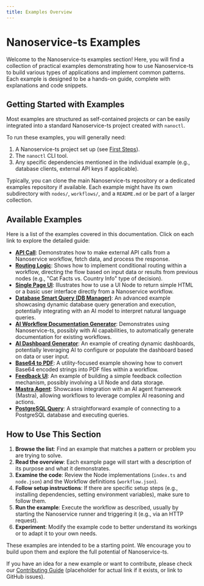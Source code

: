 ```yaml
---
title: Examples Overview
---
```


# Nanoservice-ts Examples

Welcome to the Nanoservice-ts examples section! Here, you will find a collection of practical examples demonstrating how to use Nanoservice-ts to build various types of applications and implement common patterns. Each example is designed to be a hands-on guide, complete with explanations and code snippets.

## Getting Started with Examples

Most examples are structured as self-contained projects or can be easily integrated into a standard Nanoservice-ts project created with `nanoctl`.

To run these examples, you will generally need:

1.  A Nanoservice-ts project set up (see [First Steps](../introduction/first-steps.mdx)).
2.  The `nanoctl` CLI tool.
3.  Any specific dependencies mentioned in the individual example (e.g., database clients, external API keys if applicable).

Typically, you can clone the main Nanoservice-ts repository or a dedicated examples repository if available. Each example might have its own subdirectory with `nodes/`, `workflows/`, and a `README.md` or be part of a larger collection.

## Available Examples

Here is a list of the examples covered in this documentation. Click on each link to explore the detailed guide:

*   **[API Call](./api-call.mdx)**: Demonstrates how to make external API calls from a Nanoservice workflow, fetch data, and process the response.
*   **[Routing Logic](./routing.mdx)**: Shows how to implement conditional routing within a workflow, directing the flow based on input data or results from previous nodes (e.g., "Cat Facts vs. Country Info" type of decision).
*   **[Single Page UI](./single-page-ui.mdx)**: Illustrates how to use a UI Node to return simple HTML or a basic user interface directly from a Nanoservice workflow.
*   **[Database Smart Query (DB Manager)](./db-manager.mdx)**: An advanced example showcasing dynamic database query generation and execution, potentially integrating with an AI model to interpret natural language queries.
*   **[AI Workflow Documentation Generator](./workflow-docs.mdx)**: Demonstrates using Nanoservice-ts, possibly with AI capabilities, to automatically generate documentation for existing workflows.
*   **[AI Dashboard Generator](./dashboard-generator.mdx)**: An example of creating dynamic dashboards, potentially leveraging AI to configure or populate the dashboard based on data or user input.
*   **[Base64 to PDF](./base64-pdf.mdx)**: A utility-focused example showing how to convert Base64 encoded strings into PDF files within a workflow.
*   **[Feedback UI](./feedback-ui.mdx)**: An example of building a simple feedback collection mechanism, possibly involving a UI Node and data storage.
*   **[Mastra Agent](./mastra-agent.mdx)**: Showcases integration with an AI agent framework (Mastra), allowing workflows to leverage complex AI reasoning and actions.
*   **[PostgreSQL Query](./postgres-query.mdx)**: A straightforward example of connecting to a PostgreSQL database and executing queries.

## How to Use This Section

1.  **Browse the list**: Find an example that matches a pattern or problem you are trying to solve.
2.  **Read the overview**: Each example page will start with a description of its purpose and what it demonstrates.
3.  **Examine the code**: Review the Node implementations (`index.ts` and `node.json`) and the Workflow definitions (`workflow.json`).
4.  **Follow setup instructions**: If there are specific setup steps (e.g., installing dependencies, setting environment variables), make sure to follow them.
5.  **Run the example**: Execute the workflow as described, usually by starting the Nanoservice runner and triggering it (e.g., via an HTTP request).
6.  **Experiment**: Modify the example code to better understand its workings or to adapt it to your own needs.

These examples are intended to be a starting point. We encourage you to build upon them and explore the full potential of Nanoservice-ts.

If you have an idea for a new example or want to contribute, please check our [Contributing Guide](../community/contributing.mdx) (placeholder for actual link if it exists, or link to GitHub issues).
